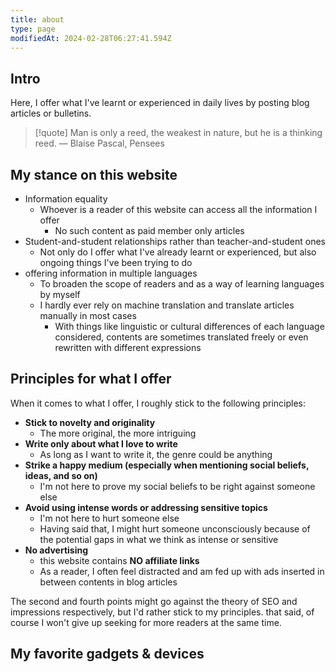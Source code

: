 ```yaml
---
title: about
type: page
modifiedAt: 2024-02-28T06:27:41.594Z
---
```


## Intro

Here, I offer what I've learnt or experienced in daily lives by posting blog articles or bulletins.

<Message
  direction="left"
  content="My motto is 'Man is a thinking reed.' by Pascal in his book, Pensses."
/>

> [!quote]
> Man is only a reed, the weakest in nature, but he is a thinking reed. ― Blaise Pascal, Pensees

## My stance on this website

- Information equality
  - Whoever is a reader of this website can access all the information I offer
    - No such content as paid member only articles
- Student-and-student relationships rather than teacher-and-student ones
  - Not only do I offer what I've already learnt or experienced, but also ongoing things I've been trying to do
- offering information in multiple languages
  - To broaden the scope of readers and as a way of learning languages by myself
  - I hardly ever rely on machine translation and translate articles manually in most cases
    - With things like linguistic or cultural differences of each language considered, contents are sometimes translated freely or even rewritten with different expressions

## Principles for what I offer

When it comes to what I offer, I roughly stick to the following principles:

- **Stick to novelty and originality**
  - The more original, the more intriguing
- **Write only about what I love to write**
  - As long as I want to write it, the genre could be anything
- **Strike a happy medium (especially when mentioning social beliefs, ideas, and so on)**
  - I'm not here to prove my social beliefs to be right against someone else
- **Avoid using intense words or addressing sensitive topics**
  - I'm not here to hurt someone else
  - Having said that, I might hurt someone unconsciously because of the potential gaps in what we think as intense or sensitive
- **No advertising**
  - this website contains **NO affiliate links**
  - As a reader, I often feel distracted and am fed up with ads inserted in between contents in blog articles

The second and fourth points might go against the theory of SEO and impressions respectively, but I'd rather stick to my principles. that said, of course I won't give up seeking for more readers at the same time.

## My favorite gadgets & devices
